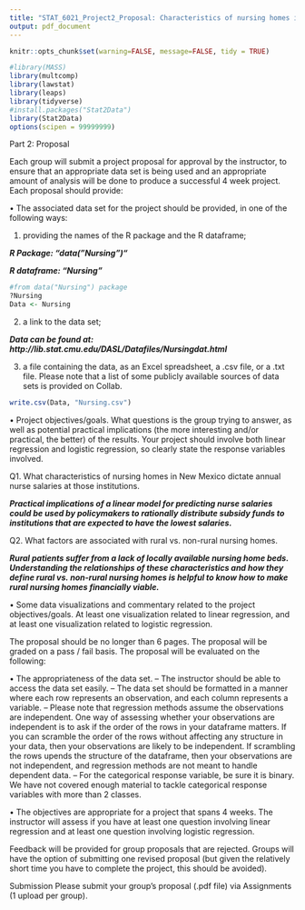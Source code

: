 ```yaml
---
title: "STAT_6021_Project2_Proposal: Characteristics of nursing homes in New Mexico."
output: pdf_document
---
```


```r
knitr::opts_chunk$set(warning=FALSE, message=FALSE, tidy = TRUE)

#library(MASS)
library(multcomp)
library(lawstat)
library(leaps)
library(tidyverse)
#install.packages("Stat2Data") 
library(Stat2Data)
options(scipen = 99999999) 
```

Part 2: Proposal

Each group will submit a project proposal for approval by the instructor, to ensure that an appropriate data set is being used and an appropriate amount of analysis will be done to produce a successful 4 week project. Each proposal should provide:

• The associated data set for the project should be provided, in one of the following ways: 

1) providing the names of the R package and the R dataframe; 

***R Package: "data("Nursing")"***

***R dataframe: "Nursing"***
```r
#from data("Nursing") package
?Nursing
Data <- Nursing

```


2) a link to the data set; 

***Data can be found at: http://lib.stat.cmu.edu/DASL/Datafiles/Nursingdat.html***

3) a file containing the data, as an Excel spreadsheet, a .csv file, or a .txt file. Please note that a list of some publicly available sources of data sets is provided on Collab.

```r
write.csv(Data, "Nursing.csv")
```


• Project objectives/goals. What questions is the group trying to answer, as well as potential practical implications (the more interesting and/or practical, the better) of the results. Your project should involve both linear regression and logistic regression, so clearly state the response variables involved.

Q1. What characteristics of nursing homes in New Mexico dictate annual nurse salaries at those institutions. 

***Practical implications of a linear model for predicting nurse salaries could be used by policymakers to rationally distribute subsidy funds to institutions that are expected to have the lowest salaries.***

Q2. What factors are associated with rural vs. non-rural nursing homes.  

***Rural patients suffer from a lack of locally available nursing home beds. Understanding the relationships of these characteristics and how they define  rural vs. non-rural nursing homes is helpful to know how to make rural nursing homes financially viable. ***

• Some data visualizations and commentary related to the project objectives/goals. At least one visualization related to linear regression, and at least one visualization related to logistic regression.

The proposal should be no longer than 6 pages. The proposal will be graded on a pass / fail basis. The proposal will be evaluated on the following:

• The appropriateness of the data set.
– The instructor should be able to access the data set easily.
– The data set should be formatted in a manner where each row represents an observation, and each column represents a variable.
– Please note that regression methods assume the observations are independent. One way of assessing whether your observations are independent is to ask if the order of the rows in your dataframe matters. If you can scramble the order of the rows without affecting any structure in your data, then your observations are likely to be independent. If scrambling the rows upends the structure of the dataframe, then your observations are not independent, and regression methods are not meant to handle dependent data.
– For the categorical response variable, be sure it is binary. We have not covered enough material to tackle categorical response variables with more than 2 classes.

• The objectives are appropriate for a project that spans 4 weeks. The instructor will assess if you have at least one question involving linear regression and at least one question involving logistic regression.

Feedback will be provided for group proposals that are rejected. Groups will have the option of submitting one revised proposal (but given the relatively short time you have to complete the project, this should be avoided).

Submission
Please submit your group’s proposal (.pdf file) via Assignments (1 upload per group).

